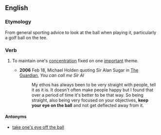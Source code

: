 ==English==

===Etymology===
From general sporting advice to look at the ball when playing it, particularly a golf ball on the tee.

===Verb===
{{head|en|verb|head=[[keep]] one's [[eye]] on the [[ball]]}}

# {{idiomatic}} To maintain one's [[concentration]] fixed on one [[important]] theme.
#* '''2006''' Feb 18,  Michael Holden quoting Sir Alan Sugar in [[w:The Guardian|The Guardian]], ''You can call me Sir Al''
#*: My ethos has always been to be very straight with people, tell it as it is. It doesn't often make people happy but I found that over a period of time it's better to be that way. So being straight, also being very focused on your objectives, '''keep your eye on the ball''' and not get deflected away from it.

====Antonyms====
* [[take one's eye off the ball]]